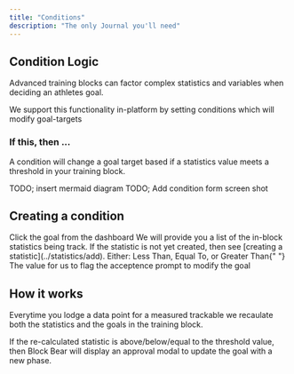 ```yaml
---
title: "Conditions"
description: "The only Journal you'll need"
---
```


## Condition Logic

Advanced training blocks can factor complex statistics and variables when deciding an athletes goal.

We support this functionality in-platform by setting conditions which will modify goal-targets

### If this, then ...

A condition will change a goal target based if a statistics value meets a threshold in your training block.

TODO; insert mermaid diagram
TODO; Add condition form screen shot

## Creating a condition

<Steps>
  <Step title="Select Goal">Click the goal from the dashboard</Step>
  <Step title="Select Add Condition"></Step>
  <Step title="Select Statistic">
    We will provide you a list of the in-block statistics being track. If the
    statistic is not yet created, then see [creating a
    statistic](../statistics/add).
  </Step>
  <Step title="Choose Threshold Operator">
    Either: Less Than, Equal To, or Greater Than{" "}
  </Step>
  <Step title="Choose Activation Value">
    The value for us to flag the acceptence prompt to modify the goal
  </Step>
</Steps>

## How it works

Everytime you lodge a data point for a measured trackable we recaulate both the statistics and the goals in the training block.

If the re-calculated statistic is above/below/equal to the threshold value, then Block Bear will display an approval modal to update the goal with a new phase.
